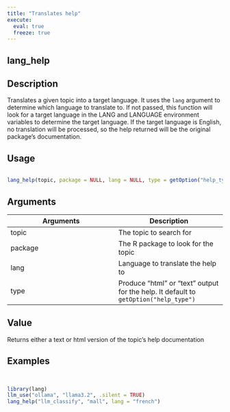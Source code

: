 ```yaml
---
title: "Translates help"
execute:
  eval: true
  freeze: true
---
```


## lang_help

## Description
Translates a given topic into a target language. It uses the `lang` argument to determine which language to translate to. If not passed, this function will look for a target language in the LANG and LANGUAGE environment variables to determine the target language. If the target language is English, no translation will be processed, so the help returned will be the original package's documentation.


## Usage
```r

lang_help(topic, package = NULL, lang = NULL, type = getOption("help_type"))
```

## Arguments
|Arguments|Description|
|---|---|
| topic | The topic to search for |
| package | The R package to look for the topic |
| lang | Language to translate the help to |
| type | Produce "html" or "text" output for the help. It default to `getOption("help_type")` |



## Value
Returns either a text or html version of the topic's help documentation


## Examples
```r


library(lang)
llm_use("ollama", "llama3.2", .silent = TRUE)
lang_help("llm_classify", "mall", lang = "french")


```


